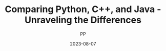 ---
title: Comparing Python, C++, and Java - Unraveling the Differences
description: A comprehensive comparison of Python, C, and Java, showcasing their syntax, features, and providing code examples to highlight their differences.
ogImagePath: https://www.codingal.com/resources/wp-content/uploads/2022/10/1.jpg
tags: ["Summary"]
date: 2023-08-07
external: false
search: "Python"
author: "PP"
---
